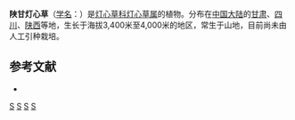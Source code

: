 {{Speciesbox 
| genus = Juncus
| species = tanguticus
| authority = G. Sam.
}}

'''陕甘灯心草'''（[[学名|学名]]：{{lang|la|''Juncus tanguticus''}}）是[[灯心草科|灯心草科]][[灯心草属|灯心草属]]的植物。分布在[[中国大陆|中国大陆]]的[[甘肃|甘肃]]、[[四川|四川]]、[[陕西|陕西]]等地，生长于海拔3,400米至4,000米的地区，常生于山地，目前尚未由人工引种栽培。

== 参考文献 ==
<div class="references-small">
* {{cite web| url =http://www.bioinfo.cn/db05/KmzwSpecies.php?action=view&id=25201| title =陕甘灯心草| work =《中国高等植物数据库全库》| publisher =中国科学院微生物研究所| author =昆明植物研究所| accessdate =2009-02-25| deadurl =yes| archiveurl =https://web.archive.org/web/20160305091229/http://www.bioinfo.cn/db05/KmzwSpecies.php?action=view&id=25201| archivedate =2016-03-05}}
</div>
{{Taxonbar|from=Q15232571}}

[[Category:灯心草属|S]]
[[Category:甘肃植物|S]]
[[Category:陕西植物|S]]
[[Category:四川植物|S]]